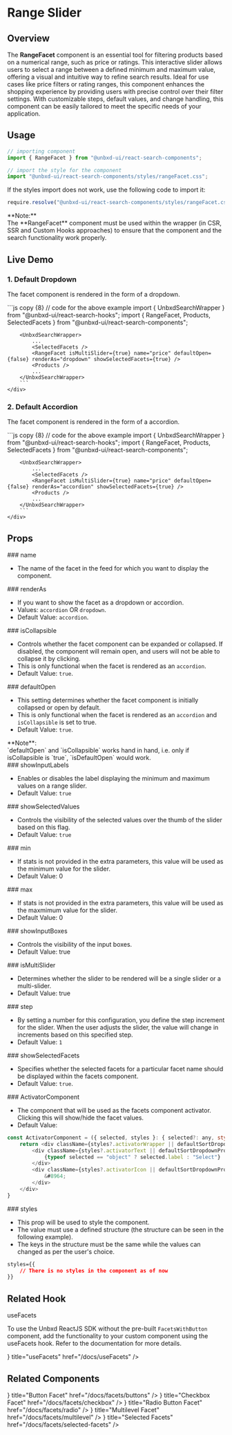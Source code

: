 

# Range Slider

## Overview

The **RangeFacet** component is an essential tool for filtering products based on a numerical range, such as price or ratings. 
This interactive slider allows users to select a range between a defined minimum and maximum value, offering a visual and intuitive way to refine search results. 
Ideal for use cases like price filters or rating ranges, this component enhances the shopping experience by providing users with precise control over their filter settings. 
With customizable steps, default values, and change handling, this component can be easily tailored to meet the specific needs of your application.


## Usage

```js copy 
// importing component
import { RangeFacet } from "@unbxd-ui/react-search-components";

// import the style for the component
import "@unbxd-ui/react-search-components/styles/rangeFacet.css";
```

If the styles import does not work, use the following code to import it:

```js copy
require.resolve("@unbxd-ui/react-search-components/styles/rangeFacet.css")
```

<Callout type="warning">
	<div>**Note:**</div>
	<div>
		The **RangeFacet** component must be used within the wrapper (in CSR, SSR and Custom Hooks approaches) to ensure that the component and the search functionality work properly.
	</div>
</Callout>


## Live Demo

### 1. Default Dropdown

The facet component is rendered in the form of a dropdown.

<div
	className="code-example"
	style={{
		display: "flex",
		flexDirection: "column",
		alignItems: "center",
		marginTop: "20px",
		border: "1px solid #ededed",
		borderRadius: "10px",
		overflow: "hidden",
	}}>
	<div style={{ width: "fit-content", padding: "20px 5px" }}>
		<CSRWrapper apiKey="fb853e3332f2645fac9d71dc63e09ec1" siteKey="demo-unbxd700181503576558"
			defaultValues={{
				pageSize: 8
			}}
			webUrlConfig={{
				query: {
					addToUrl: false,
				},
				sort: {
					addToUrl: false,
				},
				view: {
					addToUrl: false,
				},
				pageSize: {
					addToUrl: false,
				},
				currentPage: {
					addToUrl: false,
				},
				facets: {
					addToUrl: false,
				},
				pagination: {
					addToUrl: false
				}}
			} 
			extraParams={{stats: "price"}}
		>
			<div style={{margin: "0 15px 10px", width: "auto"}}>
				<SelectedFacets />
			</div>
			<div style={{display: "flex", gap: "20px", padding: "0 15px"}}>
				<div>
					<div style={{ display: "flex", alignItems: "center", marginBottom: "15px" }} >
						<RangeFacet isMultiSlider={true} name="price" defaultOpen={false} renderAs="dropdown" showSelectedFacets={true} />
					</div>
					<Products styles={{ wrapper: "product-container" }} />
				</div>
			</div>
		</CSRWrapper>
	</div>
	<div style={{ width: "100%", borderTop: "1px solid #ededed" }}>
		```js copy {8}
		// code for the above example
		import { UnbxdSearchWrapper } from "@unbxd-ui/react-search-hooks";
		import { RangeFacet, Products, SelectedFacets } from "@unbxd-ui/react-search-components";

		<UnbxdSearchWrapper>
			...
			<SelectedFacets />
			<RangeFacet isMultiSlider={true} name="price" defaultOpen={false} renderAs="dropdown" showSelectedFacets={true} />
			<Products />
			...
		</UnbxdSearchWrapper>
		```
	</div>
</div>


### 2. Default Accordion

The facet component is rendered in the form of a accordion.

<div
	className="code-example"
	style={{
		display: "flex",
		flexDirection: "column",
		alignItems: "center",
		marginTop: "20px",
		border: "1px solid #ededed",
		borderRadius: "10px",
		overflow: "hidden",
	}}>
	<div style={{ width: "100%", padding: "20px 5px" }}>
		<CSRWrapper apiKey="bdd920f4d3e81b8a52f547047fcaaf66" siteKey="ss-unbxd-Wakefit-Prod32951646727583"
			defaultValues={{
				pageSize: 4,
				view: "TwoGrid"
			}}
			webUrlConfig={{
				query: {
					addToUrl: false,
				},
				sort: {
					addToUrl: false,
				},
				view: {
					addToUrl: false,
				},
				pageSize: {
					addToUrl: false,
				},
				currentPage: {
					addToUrl: false,
				},
				facets: {
					addToUrl: false,
				},
				pagination: {
					addToUrl: false
				}}
			} 
			extraParams={{stats: "price"}}
		>
			<div style={{margin: "0 15px 10px", width: "auto"}}>
				<SelectedFacets />
			</div>
			<div style={{display: "flex", gap: "20px", margin: "0 15px"}}>
				<div style={{width: "35%", border: "1px solid #ededed", borderRadius: "10px", overflow: "hidden", height: "fit-content"}}>
					<RangeFacet isMultiSlider={true} name="price" defaultOpen={false} renderAs="accordion" showSelectedFacets={true} />
				</div>
				<div style={{width: "calc(65% - 20px)"}}>
					<Products styles={{ wrapper: "product-container" }} />
				</div>
			</div>
		</CSRWrapper>
	</div>
	<div style={{ width: "100%", borderTop: "1px solid #ededed" }}>
		```js copy {8}
		// code for the above example
		import { UnbxdSearchWrapper } from "@unbxd-ui/react-search-hooks";
		import { RangeFacet, Products, SelectedFacets } from "@unbxd-ui/react-search-components";

		<UnbxdSearchWrapper>
			...
			<SelectedFacets />
			<RangeFacet isMultiSlider={true} name="price" defaultOpen={false} renderAs="accordion" showSelectedFacets={true} />
			<Products />
			...
		</UnbxdSearchWrapper>
		```
	</div>
</div>


## Props

<div style={{ position: "relative" }}>
	### name
	<Pills pills={[{ type: "type", label: "string" }]} left={"90px"} />
</div>

- The name of the facet in the feed for which you want to display the component.


<div style={{ position: "relative" }}>
	### renderAs
	<Pills pills={[{ type: "type", label: "string" }]} left={"130px"} />
</div>

- If you want to show the facet as a dropdown or accordion.
- Values: `accordion` OR `dropdown`.
- Default Value: `accordion`.

<div style={{ position: "relative" }}>
	### isCollapsible
	<Pills pills={[{ type: "type", label: "boolean" }]} left={"170px"} />
</div>

- Controls whether the facet component can be expanded or collapsed. If disabled, the component will remain open, and users will not be able to collapse it by clicking.
- This is only functional when the facet is rendered as an `accordion`.
- Default Value: `true`.


<div style={{ position: "relative" }}>
	### defaultOpen
	<Pills pills={[{ type: "type", label: "boolean" }]} left={"165px"} />
</div>

- This setting determines whether the facet component is initially collapsed or open by default.
- This is only functional when the facet is rendered as an `accordion` and `isCollapsible` is set to true.
- Default Value: `true`.

<Callout type="info">
	<div>**Note**:</div>
	<div>`defaultOpen` and `isCollapsible` works hand in hand, i.e. only if isCollapsible is `true`, `isDefaultOpen` would work.</div>
</Callout>


<div style={{ position: "relative" }}>
	### showInputLabels
	<Pills pills={[{ type: "type", label: "boolean" }]} left={"215px"} />
</div>

- Enables or disables the label displaying the minimum and maximum values on a range slider.
- Default Value: `true`


<div style={{ position: "relative" }}>
	### showSelectedValues
	<Pills pills={[{ type: "type", label: "boolean" }]} left={"255px"} />
</div>

- Controls the visibility of the selected values over the thumb of the slider based on this flag.
- Default Value: `true`


<div style={{ position: "relative" }}>
	### min
	<Pills pills={[{ type: "type", label: "number" }]} left={"75px"} />
</div>

- If stats is not provided in the extra parameters, this value will be used as the minimum value for the slider.
- Default Value: 0

<div style={{ position: "relative" }}>
	### max
	<Pills pills={[{ type: "type", label: "number" }]} left={"80px"} />
</div>

- If stats is not provided in the extra parameters, this value will be used as the maxmimum value for the slider.
- Default Value: 0

<div style={{ position: "relative" }}>
	### showInputBoxes
	<Pills pills={[{ type: "type", label: "boolean" }]} left={"210px"} />
</div>

- Controls the visibility of the input boxes.
- Default Value: true

<div style={{ position: "relative" }}>
	### isMultiSlider
	<Pills pills={[{ type: "type", label: "boolean" }]} left={"165px"} />
</div>

- Determines whether the slider to be rendered will be a single slider or a multi-slider.
- Default Value: true

<div style={{ position: "relative" }}>
	### step
	<Pills pills={[{ type: "type", label: "number" }]} left={"80px"} />
</div>

- By setting a number for this configuration, you define the step increment for the slider. When the user adjusts the slider, the value will change in increments based on this specified step.
- Default Value: `1`

<div style={{ position: "relative" }}>
	### showSelectedFacets
	<Pills pills={[{ type: "type", label: "boolean" }]} left={"255px"} />
</div>

- Specifies whether the selected facets for a particular facet name should be displayed within the facets component.
- Default Value: `true`.


<div style={{ position: "relative" }}>
	### ActivatorComponent
	<Pills pills={[{ type: "type", label: "functional component" }]} left={"250px"} />
</div>

- The component that will be used as the facets component activator. Clicking this will show/hide the facet values. 
- Default Value:

```js copy
const ActivatorComponent = ({ selected, styles }: { selected?: any, styles: any }) => {
	return <div className={styles?.activatorWrapper || defaultSortDropdownProps.styles?.activatorWrapper}>
		<div className={styles?.activatorText || defaultSortDropdownProps.styles?.activatorText}>
			{typeof selected == "object" ? selected.label : "Select"}
		</div>
		<div className={styles?.activatorIcon || defaultSortDropdownProps.styles?.activatorIcon}>
			&#8964;
		</div>
	</div>
}
```

<div style={{ position: "relative" }}>
	### styles
	<Pills
		pills={[
			{ type: "optional", label: "optional" },
			{ type: "type", label: "object" },
		]}
		left={"95px"}
	/>
</div>

- This prop will be used to style the component. 
- The value must use a defined structure (the structure can be seen in the following example).
- The keys in the structure must be the same while the values can changed as per the user's choice.

```css copy
styles={{
	// There is no styles in the component as of now
}}
```

## Related Hook

<div style={{ marginTop: "1.5rem", fontSize: "20px", fontWeight: "600" }}>useFacets</div>

To use the Unbxd ReactJS SDK without the pre-built `FacetsWithButton` component, add the functionality to your custom component using the useFacets hook. Refer to the documentation for more details.

<Cards>
	<Card icon={<HookIcon />} title="useFacets" href="/docs/useFacets" />
</Cards>

## Related Components

<Cards>
	<Card icon={<ButtonIcon />} title="Button Facet" href="/docs/facets/buttons" />
	<Card icon={<CheckboxIcon />} title="Checkbox Facet" href="/docs/facets/checkbox" />
	<Card icon={<RadioButtonIcon />} title="Radio Button Facet" href="/docs/facets/radio" />
	<Card icon={<CategoryTreeIcon />} title="Multilevel Facet" href="/docs/facets/multilevel" />
	<Card icon={<SelectedHandIcon />} title="Selected Facets" href="/docs/facets/selected-facets" />
</Cards>